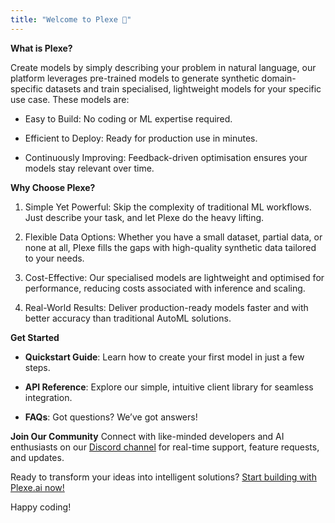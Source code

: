 ```yaml
---
title: "Welcome to Plexe 🚀"
---
```


**What is Plexe?**

Create models by simply describing your problem in natural language, our platform leverages pre-trained models to generate synthetic domain-specific datasets and train specialised, lightweight models for your specific use case. These models are:

* Easy to Build: No coding or ML expertise required.

* Efficient to Deploy: Ready for production use in minutes.

* Continuously Improving: Feedback-driven optimisation ensures your models stay relevant over time.

**Why Choose Plexe?**

1. Simple Yet Powerful: Skip the complexity of traditional ML workflows. Just describe your task, and let Plexe do the heavy lifting.

2. Flexible Data Options: Whether you have a small dataset, partial data, or none at all, Plexe fills the gaps with high-quality synthetic data tailored to your needs.

3. Cost-Effective: Our specialised models are lightweight and optimised for performance, reducing costs associated with inference and scaling.

4. Real-World Results: Deliver production-ready models faster and with better accuracy than traditional AutoML solutions.

**Get Started**

* **Quickstart Guide**: Learn how to create your first model in just a few steps.

* **API Reference**: Explore our simple, intuitive client library for seamless integration.

* **FAQs**: Got questions? We’ve got answers!

**Join Our Community**
Connect with like-minded developers and AI enthusiasts on our [Discord channel](https://discord.gg/your-discord-invite-link) for real-time support, feature requests, and updates.

Ready to transform your ideas into intelligent solutions? [Start building with Plexe.ai now!](https://plexe.ai)

Happy coding!
